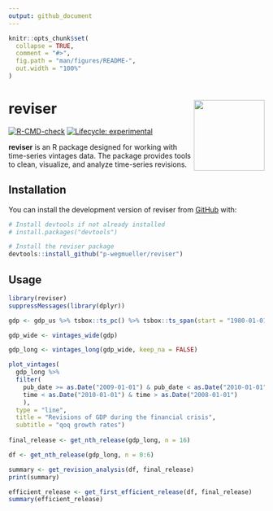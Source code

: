 ```yaml
---
output: github_document
---
```


<!-- README.md is generated from README.Rmd. Please edit that file -->

```r
knitr::opts_chunk$set(
  collapse = TRUE,
  comment = "#>",
  fig.path = "man/figures/README-",
  out.width = "100%" 
)
```

# reviser <img src="man/figures/logo.png" align="right" height="139" />

<!-- badges: start -->
[![R-CMD-check](https://github.com/p-wegmueller/reviser/actions/workflows/R-CMD-check.yaml/badge.svg)](https://github.com/p-wegmueller/reviser/actions/workflows/R-CMD-check.yaml)
[![Lifecycle: experimental](https://img.shields.io/badge/lifecycle-experimental-orange.svg)](https://lifecycle.r-lib.org/articles/stages.html#experimental)
<!-- badges: end -->

**reviser** is an R package designed for working with time-series vintages data. The package provides tools to clean, visualize, and analyze time-series revisions.


## Installation

You can install the development version of reviser from [GitHub](https://github.com/) with:


```r
# Install devtools if not already installed
# install.packages("devtools")

# Install the reviser package
devtools::install_github("p-wegmueller/reviser")
```


## Usage

```r
library(reviser)
suppressMessages(library(dplyr))

gdp <- gdp_us %>% tsbox::ts_pc() %>% tsbox::ts_span(start = "1980-01-01")

gdp_wide <- vintages_wide(gdp)

gdp_long <- vintages_long(gdp_wide, keep_na = FALSE)

plot_vintages(
  gdp_long %>% 
  filter(
    pub_date >= as.Date("2009-01-01") & pub_date < as.Date("2010-01-01"),
    time < as.Date("2010-01-01") & time > as.Date("2008-01-01")
    ),
  type = "line",
  title = "Revisions of GDP during the financial crisis",
  subtitle = "qoq growth rates")
  
final_release <- get_nth_release(gdp_long, n = 16)

df <- get_nth_release(gdp_long, n = 0:6)

summary <- get_revision_analysis(df, final_release)
print(summary)

efficient_release <- get_first_efficient_release(df, final_release)
summary(efficient_release)
```
